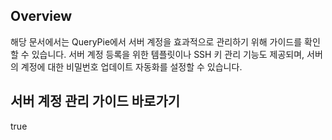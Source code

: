 ## Overview
해당 문서에서는 QueryPie에서 서버 계정을 효과적으로 관리하기 위해 가이드를 확인할 수 있습니다. 서버 계정 등록을 위한 템플릿이나 SSH 키 관리 기능도 제공되며, 서버의 계정에 대한 비밀번호 업데이트 자동화를 설정할 수 있습니다.

## 서버 계정 관리 가이드 바로가기
true